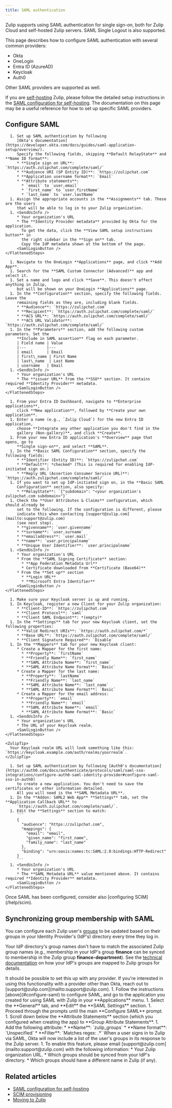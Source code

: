 ```yaml
---
title: SAML authentication
---
```





<AdminOnly />

Zulip supports using SAML authentication for single sign-on, both for Zulip
Cloud and self-hosted Zulip servers. SAML Single Logout is also supported.

This page describes how to configure SAML authentication with several common providers:

* Okta
* OneLogin
* Entra ID (AzureAD)
* Keycloak
* Auth0

Other SAML providers are supported as well.

If you are [self-hosting](/self-hosting/) Zulip, please follow the detailed setup instructions in
the [SAML configuration for self-hosting][saml-readthedocs]. The documentation
on this page may be a useful reference for how to set up specific SAML
providers.

<CloudPlusOnly />

## Configure SAML

<Tabs>
  <TabItem label="Okta">
    <FlattenedSteps>
      <UpgradeToPlusIfNeeded />

      1. Set up SAML authentication by following
         [Okta's documentation](https://developer.okta.com/docs/guides/saml-application-setup/overview/).
         Specify the following fields, skipping **Default RelayState** and **Name ID format**:
         * **Single sign on URL**: `https://auth.zulipchat.com/complete/saml/`
         * **Audience URI (SP Entity ID)**: `https://zulipchat.com`
         * **Application username format**: `Email`
         * **Attribute statements**:
           * `email` to `user.email`
           * `first_name` to `user.firstName`
           * `last_name` to `user.lastName`
      1. Assign the appropriate accounts in the **Assignments** tab. These are the users
         that will be able to log in to your Zulip organization.
      1. <SendUsInfo />
         * Your organization's URL
         * The **Identity Provider metadata** provided by Okta for the application.
           To get the data, click the **View SAML setup instructions button** in
           the right sidebar in the **Sign on** tab.
           Copy the IdP metadata shown at the bottom of the page.
         <SamlLoginButton />
    </FlattenedSteps>
  </TabItem>

  <TabItem label="OneLogin">
    <FlattenedSteps>
      <UpgradeToPlusIfNeeded />

      1. Navigate to the OneLogin **Applications** page, and click **Add App**.
      1. Search for the **SAML Custom Connector (Advanced)** app and select it.
      1. Set a name and logo and click **Save**. This doesn't affect anything in Zulip,
         but will be shown on your OneLogin **Applications** page.
      1. In the **Configuration** section, specify the following fields. Leave the
         remaining fields as they are, including blank fields.
         * **Audience**: `https://zulipchat.com`
         * **Recipient**: `https://auth.zulipchat.com/complete/saml/`
         * **ACS URL**: `https://auth.zulipchat.com/complete/saml/`
         * **ACS URL Validator**: `https://auth.zulipchat.com/complete/saml/`
      1. In the **Parameters** section, add the following custom parameters. Set the
         **Include in SAML assertion** flag on each parameter.
         | Field name | Value
         |---         |---
         | email      | Email
         | first\_name | First Name
         | last\_name  | Last Name
         | username   | Email
      1. <SendUsInfo />
         * Your organization's URL
         * The **issuer URL** from the **SSO** section. It contains required **Identity Provider** metadata.
         <SamlLoginButton />
    </FlattenedSteps>
  </TabItem>

  <TabItem label="Entra ID (AzureAD)">
    <FlattenedSteps>
      <UpgradeToPlusIfNeeded />

      1. From your Entra ID Dashboard, navigate to **Enterprise applications**,
         click **New application**, followed by **Create your own application**.
      1. Enter a name (e.g., `Zulip Cloud`) for the new Entra ID application,
         choose **Integrate any other application you don't find in the
         gallery (Non-gallery)**, and click **Create**.
      1. From your new Entra ID application's **Overview** page that opens, go to
         **Single sign-on**, and select **SAML**.
      1. In the **Basic SAML Configuration** section, specify the following fields:
         * **Identifier (Entity ID)**: `https://zulipchat.com`
         * **Default**: *checked* (This is required for enabling IdP-initiated sign on.)
         * **Reply URL (Assertion Consumer Service URL)**: `https://auth.zulipchat.com/complete/saml/`
      1. If you want to set up IdP-initiated sign on, in the **Basic SAML
         Configuration** section, also specify:
         * **RelayState**: `{"subdomain": "<your organization's zulipchat.com subdomain>"}`
      1. Check the **User Attributes & Claims** configuration, which should already be
         set to the following. If the configuration is different, please
         indicate this when contacting [support@zulip.com](mailto:support@zulip.com)
         (see next step).
         * **givenname**: `user.givenname`
         * **surname**: `user.surname`
         * **emailaddress**: `user.mail`
         * **name**: `user.principalname`
         * **Unique User Identifier**: `user.principalname`
      1. <SendUsInfo />
         * Your organization's URL
         * From the **SAML Signing Certificate** section:
           * **App Federation Metadata Url**
           * Certificate downloaded from **Certificate (Base64)**
         * From the **Set up** section
           * **Login URL**
           * **Microsoft Entra Identifier**
         <SamlLoginButton />
    </FlattenedSteps>
  </TabItem>

  <TabItem label="Keycloak">
    <FlattenedSteps>
      <UpgradeToPlusIfNeeded />

      1. Make sure your Keycloak server is up and running.
      1. In Keycloak, register a new Client for your Zulip organization:
         * **Client-ID**: `https://zulipchat.com`
         * **Client Protocol**: `saml`
         * **Client SAML Endpoint**: *(empty)*
      1. In the **Settings** tab for your new Keycloak client, set the following properties:
         * **Valid Redirect URIs**: `https://auth.zulipchat.com/*`
         * **Base URL**: `https://auth.zulipchat.com/complete/saml/`
         * **Client Signature Required**: `Disable`
      1. In the **Mappers** tab for your new Keycloak client:
         * Create a Mapper for the first name:
           * **Property**: `firstName`
           * **Friendly Name**: `first_name`
           * **SAML Attribute Name**: `first_name`
           * **SAML Attribute Name Format**: `Basic`
         * Create a Mapper for the last name:
           * **Property**: `lastName`
           * **Friendly Name**: `last_name`
           * **SAML Attribute Name**: `last_name`
           * **SAML Attribute Name Format**: `Basic`
         * Create a Mapper for the email address:
           * **Property**: `email`
           * **Friendly Name**: `email`
           * **SAML Attribute Name**: `email`
           * **SAML Attribute Name Format**: `Basic`
      1. <SendUsInfo />
         * Your organization's URL
         * The URL of your Keycloak realm.
         <SamlLoginButton />
    </FlattenedSteps>

    <ZulipTip>
      Your Keycloak realm URL will look something like this: `https://keycloak.example.com/auth/realms/yourrealm`.
    </ZulipTip>
  </TabItem>

  <TabItem label="Auth0">
    <FlattenedSteps>
      <UpgradeToPlusIfNeeded />

      1. Set up SAML authentication by following [Auth0's documentation](https://auth0.com/docs/authenticate/protocols/saml/saml-sso-integrations/configure-auth0-saml-identity-provider#configure-saml-sso-in-auth0)
         to create a new application. You don't need to save the certificates or other information detailed.
         All you will need is the **SAML Metadata URL**.
      1. In the **Addon: SAML2 Web App** **Settings** tab, set the **Application Callback URL** to
         `https://auth.zulipchat.com/complete/saml/`.
      1. Edit the **Settings** section to match:
         ```
         {
           "audience": "https://zulipchat.com",
           "mappings": {
             "email": "email",
             "given_name": "first_name",
             "family_name": "last_name"
           },
           "binding": "urn:oasis:names:tc:SAML:2.0:bindings:HTTP-Redirect"
         }
         ```
      1. <SendUsInfo />
         * Your organization's URL
         * The **SAML Metadata URL** value mentioned above. It contains required **Identity Provider** metadata.
         <SamlLoginButton />
    </FlattenedSteps>
  </TabItem>
</Tabs>

<ZulipTip>
  Once SAML has been configured, consider also [configuring SCIM](/help/scim).
</ZulipTip>

## Synchronizing group membership with SAML

You can configure each Zulip user's [groups](/help/user-groups) to be updated based
on their groups in your Identity Provider's (IdP's) directory every time they
log in.

Your IdP directory's group names don't have to match the associated Zulip group
names (e.g., membership in your IdP's group **finance** can be synced to
membership in the Zulip group **finance-department**). See the [technical
documentation][saml-group-sync-readthedocs] on how your IdP's groups are mapped
to Zulip groups for details.

<ZulipTip>
  It should be possible to set this up with any provider. If you're interested
  in using this functionality with a provider other than Okta, reach out to
  [support@zulip.com](mailto:support@zulip.com).
</ZulipTip>

<Tabs>
  <TabItem label="Okta">
    <Steps>
      1. Follow the instructions [above](#configure-saml) to configure SAML, and go to
         the application you created for using SAML with Zulip in your
         **Applications** menu.
      1. Select the **General** tab, and **Edit** the **SAML Settings** section.
      1. Proceed through the prompts until the main **Configure SAML** prompt.
      1. Scroll down below the **Attribute Statements** section (which you configured
         when creating the app) to **Group Attribute Statements**.
      1. Add the following attribute:
         * **Name**: `zulip_groups`
         * **Name format**: `Unspecified`
         * **Filter**: `Matches regex: .*`
           When a user signs in to Zulip via SAML, Okta will now include a list of the
           user's groups in its response to the Zulip server.
      1. To enable this feature, please email
         [support@zulip.com](mailto:support@zulip.com) with the following information:
         * Your Zulip organization URL.
         * Which groups should be synced from your IdP's directory.
         * Which groups should have a different name in Zulip (if any).
    </Steps>
  </TabItem>
</Tabs>

## Related articles

* [SAML configuration for self-hosting][saml-readthedocs]
* [SCIM provisioning](/help/scim)
* [Moving to Zulip](/help/moving-to-zulip)

[saml-readthedocs]: https://zulip.readthedocs.io/en/stable/production/authentication-methods.html#saml

[saml-group-sync-readthedocs]: https://zulip.readthedocs.io/en/latest/production/authentication-methods.html#synchronizing-group-membership-with-saml
